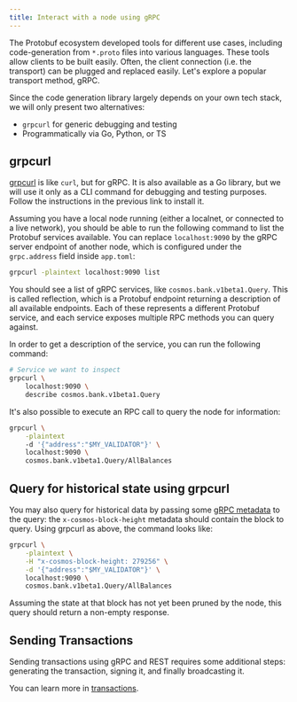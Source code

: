 ```yaml
---
title: Interact with a node using gRPC
---
```


The Protobuf ecosystem developed tools for different use cases, including code-generation from `*.proto` files into various languages. These tools allow clients to be built easily. Often, the client connection (i.e. the transport) can be plugged and replaced easily. Let's explore a popular transport method, gRPC.

Since the code generation library largely depends on your own tech stack, we will only present two alternatives:

* `grpcurl` for generic debugging and testing
* Programmatically via Go, Python, or TS

## grpcurl

[grpcurl](https://github.com/fullstorydev/grpcurl) is like `curl`, but for gRPC. It is also available as a Go library, but we will use it only as a CLI command for debugging and testing purposes. Follow the instructions in the previous link to install it.

Assuming you have a local node running (either a localnet, or connected to a live network), you should be able to run the following command to list the Protobuf services available. You can replace `localhost:9090` by the gRPC server endpoint of another node, which is configured under the `grpc.address` field inside `app.toml`:

```bash
grpcurl -plaintext localhost:9090 list
```

You should see a list of gRPC services, like `cosmos.bank.v1beta1.Query`. This is called reflection, which is a Protobuf endpoint returning a description of all available endpoints. Each of these represents a different Protobuf service, and each service exposes multiple RPC methods you can query against.

In order to get a description of the service, you can run the following command:

```bash
# Service we want to inspect
grpcurl \
    localhost:9090 \
    describe cosmos.bank.v1beta1.Query                  
```

It's also possible to execute an RPC call to query the node for information:

```bash
grpcurl \
    -plaintext
    -d '{"address":"$MY_VALIDATOR"}' \
    localhost:9090 \
    cosmos.bank.v1beta1.Query/AllBalances
```

## Query for historical state using grpcurl

You may also query for historical data by passing some [gRPC metadata](https://github.com/grpc/grpc-go/blob/master/Documentation/grpc-metadata.md) to the query: the `x-cosmos-block-height` metadata should contain the block to query. Using grpcurl as above, the command looks like:

```bash
grpcurl \
    -plaintext \
    -H "x-cosmos-block-height: 279256" \
    -d '{"address":"$MY_VALIDATOR"}' \
    localhost:9090 \
    cosmos.bank.v1beta1.Query/AllBalances
```

Assuming the state at that block has not yet been pruned by the node, this query should return a non-empty response.

## Sending Transactions

Sending transactions using gRPC and REST requires some additional steps: generating the transaction, signing it, and finally broadcasting it.

You can learn more in [transactions](../defi/transactions/ "mention").
